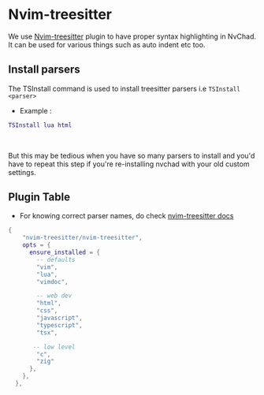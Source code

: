 # Nvim-treesitter

We use [Nvim-treesitter](https://github.com/nvim-treesitter/nvim-treesitter) plugin to have proper syntax highlighting in NvChad. It can be used for various things such as auto indent etc too.

## Install parsers 

The TSInstall command is used to install treesitter parsers i.e `TSInstall <parser>` 

- Example : 

```lua
TSInstall lua html
```
<br/>

But this may be tedious when you have so many parsers to install and you'd have to repeat this step if you're re-installing nvchad with your old custom settings.

## Plugin Table 

- For knowing correct parser names, do check [nvim-treesitter docs](https://github.com/nvim-treesitter/nvim-treesitter#supported-languages)

```lua
{
    "nvim-treesitter/nvim-treesitter",
    opts = {
      ensure_installed = {
        -- defaults 
        "vim",
        "lua",
        "vimdoc",

        -- web dev 
        "html",
        "css",
        "javascript",
        "typescript",
        "tsx",

       -- low level
        "c",
        "zig"
      },
    },
  },
```
